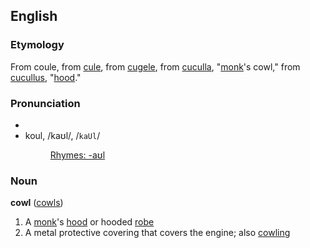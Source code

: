 ==English==
===Etymology===
From {{ME.}} coule, from {{OE.}} [[cule]], from [[cugele]], from {{L.L.}} [[cuculla]], "[[monk]]'s cowl," from {{L.}} [[cucullus]], "[[hood]]."

===Pronunciation===
*{{AHD:/koul/}}
*koul, /kaʊl/, /<tt>kaUl</tt>/ 
*:[[Rhymes:English:-aʊl|Rhymes: -aʊl]]

===Noun===
'''cowl''' ([[cowls]]) {{wikipedia}}
#A [[monk]]'s [[hood]] or hooded [[robe]]
#A metal protective covering that covers the engine; also [[cowling]]